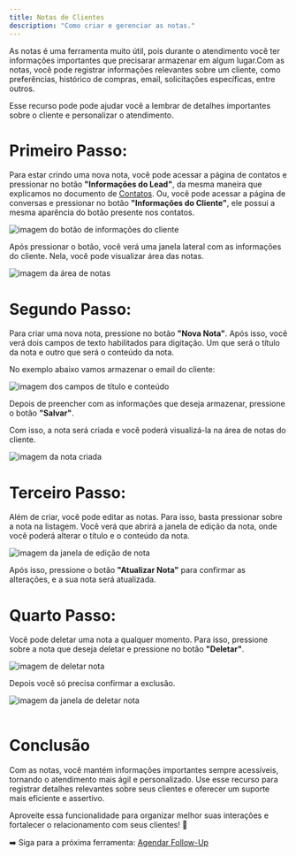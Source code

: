 ```yaml
---
title: Notas de Clientes
description: "Como criar e gerenciar as notas."
---
```


As notas é uma ferramenta muito útil, pois durante o atendimento você ter informações importantes que precisarar armazenar em algum lugar.Com as notas, você pode registrar informações relevantes sobre um cliente, como preferências, histórico de compras, email, solicitações específicas, entre outros.

Esse recurso pode pode ajudar você a lembrar de detalhes importantes sobre o cliente e personalizar o atendimento.

# Primeiro Passo:

Para estar crindo uma nova nota, você pode acessar a página de contatos e pressionar no botão **"Informações do Lead"**, da mesma maneira que explicamos no documento de [Contatos](/ferramentas/contatos#segundo-passo). Ou, você pode acessar a página de conversas e pressionar no botão **"Informações do Cliente"**, ele possui a mesma aparência do botão presente nos contatos.

<Frame caption="Botão de informações do cliente">
  <div className="w-full flex justify-center">
    <img
      alt="imagem do botão de informações do cliente"
      className="dark:block"
      class="shadow-lg rounded-lg"
      src="/images/notas/informacoes-lead-conversas.png"
    />
  </div>
</Frame>

Após pressionar o botão, você verá uma janela lateral com as informações do cliente. Nela, você pode visualizar área das notas.

<Frame caption="Área de notas">
  <div className="w-full flex justify-center">
    <img
      alt="imagem da área de notas"
      className="dark:block"
      class="shadow-lg rounded-lg"
      src="/images/notas/informacoes-lead-notas.png"
    />
  </div>
</Frame>

# Segundo Passo:

Para criar uma nova nota, pressione no botão **"Nova Nota"**. Após isso, você verá dois campos de texto habilitados para digitação. Um que será o título da nota e outro que será o conteúdo da nota.

No exemplo abaixo vamos armazenar o email do cliente:

<Frame caption="Campos de título e conteúdo">
  <div className="w-full flex justify-center">
    <img
      alt="imagem dos campos de título e conteúdo"
      className="dark:block"
      class="shadow-lg rounded-lg"
      src="/images/notas/criar-notas.png"
    />
  </div>
</Frame>

Depois de preencher com as informações que deseja armazenar, pressione o botão **"Salvar"**.

Com isso, a nota será criada e você poderá visualizá-la na área de notas do cliente.

<Frame caption="Nota criada">
  <div className="w-full flex justify-center">
    <img
      alt="imagem da nota criada"
      className="dark:block"
      class="shadow-lg rounded-lg"
      src="/images/notas/listagem-notas.png"
    />
  </div>
</Frame>

# Terceiro Passo:

Além de criar, você pode editar as notas. Para isso, basta pressionar sobre a nota na listagem. Você verá que abrirá a janela de edição da nota, onde você poderá alterar o título e o conteúdo da nota.

<Frame caption="Janela de edição de nota">
  <div className="w-full flex justify-center">
    <img
      alt="imagem da janela de edição de nota"  
      className="dark:block"
      class="shadow-lg rounded-lg"
      src="/images/notas/editar-notas.png"
    />
  </div>
</Frame>

Após isso, pressione o botão **"Atualizar Nota"** para confirmar as alterações, e a sua nota será atualizada.

# Quarto Passo:

Você pode deletar uma nota a qualquer momento. Para isso, pressione sobre a nota que deseja deletar e pressione no botão **"Deletar"**.

<Frame caption="Deletar nota">
  <div className="w-full flex justify-center">
    <img
      alt="imagem de deletar nota"
      className="dark:block"
      class="shadow-lg rounded-lg"
      src="/images/notas/deletar-notas.png"
    />
  </div>
</Frame>

Depois você só precisa confirmar a exclusão.

<Frame caption="Janela de deletar nota">
  <div className="w-full flex justify-center">
    <img
      alt="imagem da janela de deletar nota"
      className="dark:block"
      class="shadow-lg rounded-lg"
      src="/images/notas/janela-deletar-nota.png"
    />
  </div>
</Frame>

<br />

# Conclusão

Com as notas, você mantém informações importantes sempre acessíveis, tornando o atendimento mais ágil e personalizado. Use esse recurso para registrar detalhes relevantes sobre seus clientes e oferecer um suporte mais eficiente e assertivo.

Aproveite essa funcionalidade para organizar melhor suas interações e fortalecer o relacionamento com seus clientes! 🔎

➡️ Siga para a próxima ferramenta: [Agendar Follow-Up](/ferramentas/follow-up)